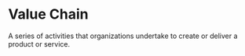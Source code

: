# Value Chain

A series of activities that organizations undertake to create or deliver a product or service.
